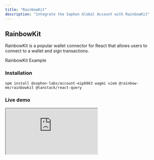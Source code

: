 ```yaml
---
title: "RainbowKit"
description: "Integrate the Sophon Global Account with RainbowKit"
---
```


## RainbowKit

RainbowKit is a popular wallet connector for React that allows users to connect to a wallet and sign transactions.

<CardGroup cols={1}>
  <Card
    title="Sophon Global Account + RainbowKit example repository"
    icon="code"
    href="https://github.com/sophon-org/sophon-account/tree/main/examples/eip-6963-rainbowkit-wagmi"
  >
    RainbowKit Example
  </Card>
</CardGroup>

### Installation

<CodeGroup>

```npm yarn pnpm bun
npm install @sophon-labs/account-eip6963 wagmi viem @rainbow-me/rainbowkit @tanstack/react-query
```

</CodeGroup>

### Live demo

<div
  style={{
    position: "relative",
    width: "100%",
    paddingBottom: "75%", // 4:3 aspect ratio, adjust as needed
    height: 0,
    overflow: "hidden",
    borderRadius: "16px",
    boxShadow: "0 2px 8px rgba(0,0,0,0.1)",
  }}
>
  <iframe
    src="https://sophon-account-eip-6963-rainbowkit-wagmi.vercel.app/"
    style={{
      position: "absolute",
      top: 0,
      left: 0,
      width: "100%",
      height: "100%",
      border: "none",
    }}
    allowFullScreen
  />
</div>

### Sample configuration

<Warning>
  Make sure to get your project ID from [Reown](https://cloud.reown.com) and set it in your
  environment variables.
</Warning>

```typescript {6, 11-20}
"use client";
import { QueryClient, QueryClientProvider } from "@tanstack/react-query";
import { WagmiProvider } from "wagmi";
import { RainbowKitProvider } from "@rainbow-me/rainbowkit";

import "@sophon-labs/account-eip6963/testnet";

import { getDefaultConfig } from "@rainbow-me/rainbowkit";
import { sophonTestnet } from "wagmi/chains";
import { http } from "wagmi";

const config = getDefaultConfig({
  appName: "RainbowKit App",
  // Get your project ID from https://cloud.reown.com
  projectId: process.env.NEXT_PUBLIC_PROJECT_ID || "",
  transports: {
    [sophonTestnet.id]: http(),
  },
  chains: [sophonTestnet],
  ssr: true,
});

export default function AppProviders({ children }: { children: React.ReactNode }) {
  const client = new QueryClient();

  return (
    <WagmiProvider config={config}>
      <QueryClientProvider client={client}>
        <RainbowKitProvider
          appInfo={{
            appName: "RainbowKit Demo",
            learnMoreUrl: "https://rainbow.me/",
          }}
        >
          {children}
        </RainbowKitProvider>
      </QueryClientProvider>
    </WagmiProvider>
  );
}
```
